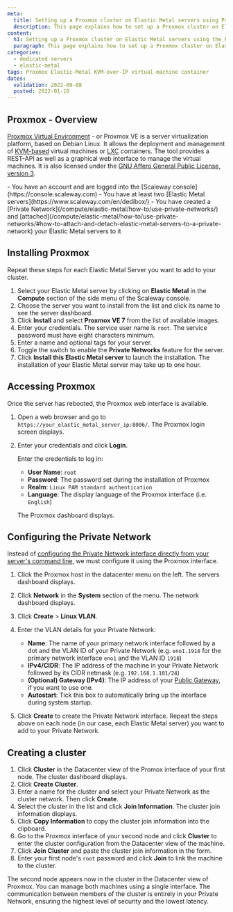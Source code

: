 ```yaml
---
meta:
  title: Setting up a Proxmox cluster on Elastic Metal servers using Private Networks
  description: This page explains how to set up a Proxmox cluster on Elastic Metal servers using the Private Networks feature
content:
  h1: Setting up a Proxmox cluster on Elastic Metal servers using the Private Networks feature
  paragraph: This page explains how to set up a Proxmox cluster on Elastic Metal servers using the Private Networks feature
categories:
  - dedicated servers
  - elastic-metal
tags: Proxmox Elastic-Metal KVM-over-IP virtual-machine container
dates:
  validation: 2022-09-08
  posted: 2022-01-10
---
```


## Proxmox - Overview

[Proxmox Virtual Environment](https://www.proxmox.com/en/proxmox-ve) - or Proxmox VE is a server virtualization platform, based on Debian Linux. It allows the deployment and management of [KVM-based](https://www.linux-kvm.org/page/Main_Page) virtual machines or [LXC](https://linuxcontainers.org/) containers. The tool provides a REST-API as well as a graphical web interface to manage the virtual machines. It is also licensed under the [GNU Affero General Public License, version 3](https://www.gnu.org/licenses/agpl-3.0.html).

<Macro id="iam-requirements" />
 
<Message type="requirement">
  - You have an account and are logged into the [Scaleway console](https://console.scaleway.com)
  - You have at least two [Elastic Metal servers](https://www.scaleway.com/en/dedibox/)
  - You have created a [Private Network](/compute/elastic-metal/how-to/use-private-networks/) and [attached](/compute/elastic-metal/how-to/use-private-networks/#how-to-attach-and-detach-elastic-metal-servers-to-a-private-network) your Elastic Metal servers to it
</Message>

## Installing Proxmox

<Message type="note">
  Repeat these steps for each Elastic Metal Server you want to add to your cluster.
</Message>

1. Select your Elastic Metal server by clicking on **Elastic Metal** in the **Compute** section of the side menu of the Scaleway console.
2. Choose the server you want to install from the list and click its name to see the server dashboard.
3. Click **Install** and select **Proxmox VE 7** from the list of available images.
    <Lightbox src="scaleway-proxmox-image.webp" alt="" />
4. Enter your credentials. The service user name is `root`. The service password must have eight characters minimum.
5. Enter a name and optional tags for your server.
6. Toggle the switch to enable the **Private Networks** feature for the server.
7. Click **Install this Elastic Metal server** to launch the installation.
    <Message type="note">
      The installation of your Elastic Metal server may take up to one hour. 
    </Message>

## Accessing Proxmox

Once the server has rebooted, the Proxmox web interface is available.

1. Open a web browser and go to `https://your_elastic_metal_server_ip:8006/`. The Proxmox login screen displays. 
2. Enter your credentials and click **Login**.

    Enter the credentials to log in:

      - **User Name**: `root`
      - **Password**: The password set during the installation of Proxmox
      - **Realm**: `Linux PAM standard authentication`
      - **Language**: The display language of the Proxmox interface (i.e. `English`)

    The Proxmox dashboard displays.

## Configuring the Private Network
Instead of [configuring the Private Network interface directly from your server's command line](/compute/elastic-metal/how-to/use-private-networks/#how-to-configure-the-network-interface-on-your-elastic-metal-server-for-private-networks), we must configure it using the Proxmox interface.
1. Click the Proxmox host in the datacenter menu on the left. The servers dashboard displays.
2. Click **Network** in the **System** section of the menu. The network dashboard displays. 
3. Click **Create** > **Linux VLAN**. 
    <Lightbox src="scaleway-proxmox-network-dashboard.webp" alt="" />
4. Enter the VLAN details for your Private Network: 
    <Lightbox src="scaleway-proxmox-vlan-details.webp" alt="" />

    * **Name**: The name of your primary network interface followed by a dot and the VLAN ID of your Private Network (e.g. `eno1.1918` for the primary network interface `eno1` and the VLAN ID `1918`)
    * **IPv4/CIDR**: The IP address of the machine in your Private Network followed by its CIDR netmask (e.g. `192.168.1.101/24`)
    * **(Optional) Gateway (IPv4)**: The IP address of your [Public Gateway](/network/public-gateways/ic-gateways/concepts/#public-gateway), if you want to use one.
    * **Autostart**: Tick this box to automatically bring up the interface during system startup.
5. Click **Create** to create the Private Network interface.
    <Message type="note">
      Repeat the steps above on each node (in our case, each Elastic Metal server) you want to add to your Private Network.
    </Message>

## Creating a cluster 

1. Click **Cluster** in the Datacenter view of the Promox interface of your first node. The cluster dashboard displays.
    <Lightbox src="scaleway-proxmox-cluster-overview.webp" alt="" />
2. Click **Create Cluster**. 
3. Enter a name for the cluster and select your Private Network as the cluster network. Then click **Create**. 
    <Lightbox src="scaleway-proxmox-create-cluster.webp" alt="" />
4. Select the cluster in the list and click **Join Information**. The cluster join information displays.
    <Lightbox src="scaleway-proxmox-cluster-list.webp" alt="" />
5. Click **Copy Information** to copy the cluster join information into the clipboard. 
6. Go to the Proxmox interface of your second node and click **Cluster** to enter the cluster configuration from the Datacenter view of the machine. 
7. Click **Join Cluster** and paste the cluster join information in the form. 
8. Enter your first node's `root` password and click **Join** to link the machine to the cluster. 
    <Lightbox src="scaleway-proxmox-join-cluster.webp" alt="" />

The second node appears now in the cluster in the Datacenter view of Proxmox. You can manage both machines using a single interface. The communication between members of the cluster is entirely in your Private Network, ensuring the highest level of security and the lowest latency. 

<Lightbox src="scaleway-proxmox-cluster-created.webp" alt="" />